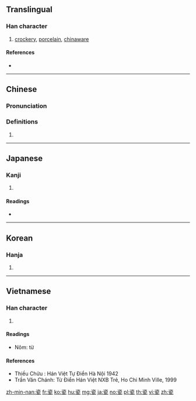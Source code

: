 {{also|甆}}
==Translingual==

===Han character===
{{Han char|rn=98|rad=瓦|as=06|sn=11|four=37717|canj=IOMVN,MOMVN}}

# [[crockery]], [[porcelain]], [[chinaware]]

====References====
* {{Han ref|kx=0749.070|dkj=21491|dj=1157.300|hdz=21424.220|uh=74F7|ud=29943|bh=B2A1|bd=45729}}

----

==Chinese==
{{zh-forms}}

===Pronunciation===
{{zh-pron
|m=cí
|c=ci4
|h=pfs=
|md=
|mn=hûi
|w=
|mc=y
|oc=y
|cat=
}}

===Definitions===
{{zh-hanzi}}

# {{rfdef|lang=zh}}

----

==Japanese==

===Kanji===
{{ja-kanji|grade=|rs=瓦06}}

# {{defn|lang=ja|sort=瓦06}}

====Readings====
* {{ja-readings|on=[[し]] (shi), [[じ]] (ji)|kun=[[かめ]] (kame)}}

----

==Korean==

===Hanja===
{{ko-hanja|hangeul=자|eumhun=|rv=ja|mr=cha|y=ca}}

# {{defn|lang=ko|sort=瓦06}}

----

==Vietnamese==

===Han character===
{{vi-hantu|[[từ]], [[sứ]], [[tư]]|rs=瓦06}}

# {{defn|lang=vi|sort=瓦06}}

====Readings====
* Nôm: từ

====References====
* Thiều Chửu : Hán Việt Tự Điển Hà Nội 1942
* Trần Văn Chánh: Từ Điển Hán Việt NXB Trẻ, Ho Chi Minh Ville, 1999

[[zh-min-nan:瓷]]
[[fr:瓷]]
[[ko:瓷]]
[[hu:瓷]]
[[mg:瓷]]
[[ja:瓷]]
[[no:瓷]]
[[pl:瓷]]
[[th:瓷]]
[[vi:瓷]]
[[zh:瓷]]